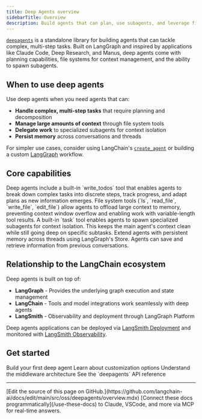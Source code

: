 ```yaml
---
title: Deep Agents overview
sidebarTitle: Overview
description: Build agents that can plan, use subagents, and leverage file systems for complex tasks
---
```


[`deepagents`](https://pypi.org/project/deepagents/) is a standalone library for building agents that can tackle complex, multi-step tasks. Built on LangGraph and inspired by applications like Claude Code, Deep Research, and Manus, deep agents come with planning capabilities, file systems for context management, and the ability to spawn subagents.

## When to use deep agents

Use deep agents when you need agents that can:
- **Handle complex, multi-step tasks** that require planning and decomposition
- **Manage large amounts of context** through file system tools
- **Delegate work** to specialized subagents for context isolation
- **Persist memory** across conversations and threads

For simpler use cases, consider using LangChain's [`create_agent`](/oss/python/langchain/agents) or building a custom [LangGraph](/oss/python/langgraph/overview) workflow.

## Core capabilities

<Card title="Planning and task decomposition" icon="timeline">
    Deep agents include a built-in `write_todos` tool that enables agents to break down complex tasks into discrete steps, track progress, and adapt plans as new information emerges.
</Card>
<Card title="Context management" icon="scissors">
    File system tools (`ls`, `read_file`, `write_file`, `edit_file`) allow agents to offload large context to memory, preventing context window overflow and enabling work with variable-length tool results.
</Card>
<Card title="Subagent spawning" icon="people-group">
    A built-in `task` tool enables agents to spawn specialized subagents for context isolation. This keeps the main agent's context clean while still going deep on specific subtasks.
</Card>
<Card title="Long-term memory" icon="database">
    Extend agents with persistent memory across threads using LangGraph's Store. Agents can save and retrieve information from previous conversations.
</Card>

## Relationship to the LangChain ecosystem

Deep agents is built on top of:
- **LangGraph** - Provides the underlying graph execution and state management
- **LangChain** - Tools and model integrations work seamlessly with deep agents
- **LangSmith** - Observability and deployment through LangGraph Platform

Deep agents applications can be deployed via [LangSmith Deployment](/langsmith/deployments) and monitored with [LangSmith Observability](/langsmith/observability).

## Get started

<CardGroup cols={2}>
    <Card title="Quickstart" icon="rocket" href="/oss/python/deepagents/quickstart">
        Build your first deep agent
    </Card>
    <Card title="Customization" icon="sliders" href="/oss/python/deepagents/customization">
        Learn about customization options
    </Card>
    <Card title="Middleware" icon="layer-group" href="/oss/python/deepagents/middleware">
        Understand the middleware architecture
    </Card>
    <Card title="Reference" icon="arrow-up-right-from-square" href="https://reference.langchain.com/python/deepagents/">
        See the `deepagents` API reference
    </Card>
</CardGroup>

---

<Callout icon="pen-to-square" iconType="regular">
    [Edit the source of this page on GitHub.](https://github.com/langchain-ai/docs/edit/main/src/oss/deepagents/overview.mdx)
</Callout>
<Tip icon="terminal" iconType="regular">
    [Connect these docs programmatically](/use-these-docs) to Claude, VSCode, and more via MCP for    real-time answers.
</Tip>
